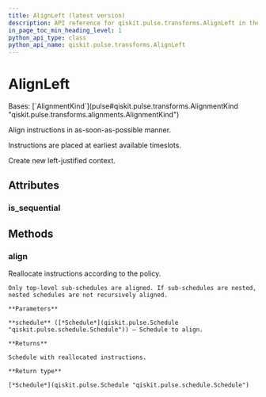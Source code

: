 ```yaml
---
title: AlignLeft (latest version)
description: API reference for qiskit.pulse.transforms.AlignLeft in the latest version of qiskit
in_page_toc_min_heading_level: 1
python_api_type: class
python_api_name: qiskit.pulse.transforms.AlignLeft
---
```


# AlignLeft

<Class id="qiskit.pulse.transforms.AlignLeft" isDedicatedPage={true} github="https://github.com/Qiskit/qiskit/tree/stable/1.3/qiskit/pulse/transforms/alignments.py#L90-L154" signature="qiskit.pulse.transforms.AlignLeft" modifiers="class">
  Bases: [`AlignmentKind`](pulse#qiskit.pulse.transforms.AlignmentKind "qiskit.pulse.transforms.alignments.AlignmentKind")

  Align instructions in as-soon-as-possible manner.

  Instructions are placed at earliest available timeslots.

  Create new left-justified context.

  ## Attributes

  ### is\_sequential

  <Attribute id="qiskit.pulse.transforms.AlignLeft.is_sequential" />

  ## Methods

  ### align

  <Function id="qiskit.pulse.transforms.AlignLeft.align" github="https://github.com/Qiskit/qiskit/tree/stable/1.3/qiskit/pulse/transforms/alignments.py#L104-L120" signature="align(schedule)">
    Reallocate instructions according to the policy.

    Only top-level sub-schedules are aligned. If sub-schedules are nested, nested schedules are not recursively aligned.

    **Parameters**

    **schedule** ([*Schedule*](qiskit.pulse.Schedule "qiskit.pulse.schedule.Schedule")) – Schedule to align.

    **Returns**

    Schedule with reallocated instructions.

    **Return type**

    [*Schedule*](qiskit.pulse.Schedule "qiskit.pulse.schedule.Schedule")
  </Function>
</Class>

